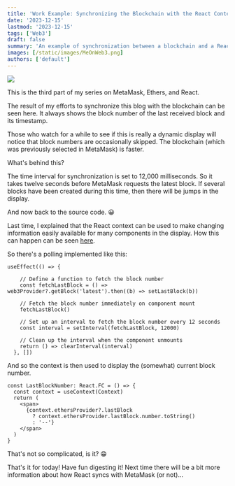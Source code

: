 ```yaml
---
title: 'Work Example: Synchronizing the Blockchain with the React Context'
date: '2023-12-15'
lastmod: '2023-12-15'
tags: ['Web3']
draft: false
summary: 'An example of synchronization between a blockchain and a React application.'
images: [/static/images/MeOnWeb3.png]
authors: ['default']
---
```


![](/static/images/MeOnWeb3.png)


This is the third part of my series on MetaMask, Ethers, and React.

The result of my efforts to synchronize this blog with the blockchain can be seen here.
It always shows the block number of the last received block and its timestamp.

Those who watch for a while to see if this is really a dynamic display will notice
that block numbers are occasionally skipped. The blockchain (which was previously selected in MetaMask) is faster.

What's behind this?

The time interval for synchronization is set to 12,000 milliseconds. So it takes twelve seconds before MetaMask requests the latest block. If several blocks have been created during this time, then there will be jumps in the display.

And now back to the source code. 😀

Last time, I explained that the React context can be used to make changing information
easily available for many components in the display.
How this can happen can be seen [here](https://github.com/lyrx/tailwind/blob/main/app/context/ContextProvider.tsx).

So there's a polling implemented like this:

```tsx
useEffect(() => {

    // Define a function to fetch the block number
    const fetchLastBlock = () => web3Provider?.getBlock('latest').then((b) => setLastBlock(b))

    // Fetch the block number immediately on component mount
    fetchLastBlock()

    // Set up an interval to fetch the block number every 12 seconds
    const interval = setInterval(fetchLastBlock, 12000)

    // Clean up the interval when the component unmounts
    return () => clearInterval(interval)
  }, [])
```

And so the context is then used to display the (somewhat) current block number.


```tsx
const LastBlockNumber: React.FC = () => {
  const context = useContext(Context)
  return (
    <span>
      {context.ethersProvider?.lastBlock
        ? context.ethersProvider.lastBlock.number.toString()
        : '--'}
    </span>
  )
}
```

That's not so complicated, is it? 😁

That's it for today! Have fun digesting it! Next time there will be a
bit more information about how React syncs with MetaMask (or not)...






